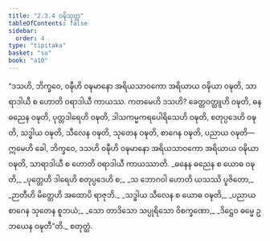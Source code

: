 ```yaml
---
title: "2.3.4 ဝဍ္ဎိသုတ္တ"
tableOfContents: false
sidebar:
  order: 4
type: "tipitaka"
basket: "su"
book: "a10"
---
```



<DynamicBreadcrumb />

<Division number="74" book="a10" e="ch" v="17" p="365">

<Paragraph number="545" book="a10">
“ဒသဟိ, ဘိက္ခဝေ, ဝဍ္ဎီဟိ ဝဍ္ဎမာနော အရိယသာဝကော အရိယာယ ဝဍ္ဎိယာ ဝဍ္ဎတိ, သာရာဒါယီ စ ဟောတိ ဝရာဒါယီ ကာယဿ. ကတမေဟိ ဒသဟိ? ခေတ္တဝတ္ထူဟိ ဝဍ္ဎတိ, ဓနဓညေန ဝဍ္ဎတိ, ပုတ္တဒါရေဟိ ဝဍ္ဎတိ, ဒါသကမ္မကရပေါရိသေဟိ ဝဍ္ဎတိ, စတုပ္ပဒေဟိ ဝဍ္ဎတိ, သဒ္ဓါယ ဝဍ္ဎတိ, သီလေန ဝဍ္ဎတိ, သုတေန ဝဍ္ဎတိ, စာဂေန ဝဍ္ဎတိ, ပညာယ ဝဍ္ဎတိ—  ဣမေဟိ ခေါ, ဘိက္ခဝေ, ဒသဟိ ဝဍ္ဎီဟိ ဝဍ္ဎမာနော အရိယသာဝကော အရိယာယ ဝဍ္ဎိယာ ဝဍ္ဎတိ, သာရာဒါယီ စ ဟောတိ ဝရာဒါယီ ကာယဿာတိ.
</Paragraph>

<Paragraph number="546" type="verses" book="a10">
_ဓနေန ဓညေန စ ယောဓ ဝဍ္ဎတိ,_  
_ပုတ္တေဟိ ဒါရေဟိ စတုပ္ပဒေဟိ စ;_  
_သ ဘောဂဝါ ဟောတိ ယသဿိ ပူဇိတော,_  
_ဉာတီဟိ မိတ္တေဟိ အထောပိ ရာဇုဘိ._  

</Paragraph>

<Paragraph number="547" type="verses" book="a10">
_သဒ္ဓါယ သီလေန စ ယောဓ ဝဍ္ဎတိ,_  
_ပညာယ စာဂေန သုတေန စူဘယံ;_  
_သော တာဒိသော သပ္ပုရိသော ဝိစက္ခဏော,_  
_ဒိဋ္ဌေဝ ဓမ္မေ ဥဘယေန ဝဍ္ဎတီ”တိ._  


</Paragraph>
</Division>

<Paragraph number="548" type="center" book="a10">
စတုတ္ထံ.
</Paragraph>